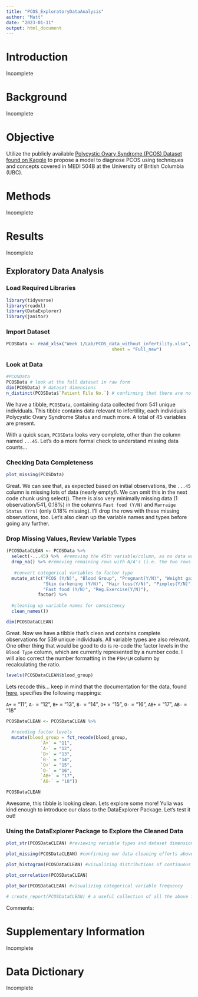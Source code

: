 ```yaml
---
title: "PCOS_ExploratoryDataAnalysis"
author: "Matt"
date: "2023-01-11"
output: html_document
---
```



# Introduction 
Incomplete

# Background
Incomplete

# Objective
Utilize the publicly available [Polycystic Ovary Syndrome (PCOS) Dataset found on Kaggle](https://www.kaggle.com/datasets/prasoonkottarathil/polycystic-ovary-syndrome-pcos?resource=download) to propose a model to diagnose PCOS using techniques and concepts covered in MEDI 504B at the University of British Columbia (UBC).  

# Methods
Incomplete

# Results
Incomplete

## Exploratory Data Analysis

### Load Required Libraries
```r

library(tidyverse)
library(readxl)
library(DataExplorer)
library(janitor)

```


### Import Dataset
```r
PCOSData <- read_xlsx("Week 1/Lab/PCOS_data_without_infertility.xlsx", 
                                        sheet = "Full_new")
```


### Look at Data
```r

#PCOSData
PCOSData # look at the full dataset in raw form
dim(PCOSData) # dataset dimensions
n_distinct(PCOSData$`Patient File No.`) # confirming that there are no repeated patient file numbers

```

We have a tibble, `PCOSData`, containing data collected from 541 unique individuals. This tibble contains data relevant to infertility, each individuals Polycystic Ovary Syndrome Status and much more. A total of 45 variables are present. 

With a quick scan, `PCOSData` looks very complete, other than the column named `...45`. Let's do a more formal check to understand missing data counts...


### Checking Data Completeness

```r

plot_missing(PCOSData)

```

Great. We can see that, as expected based on initial observations, the `...45` column is missing lots of data (nearly empty!). We can omit this in the next code chunk using select(). There is also very minimally missing data (1 observation/541, 0.18%) in the columns `Fast food (Y/N)` and `Marraige Status (Yrs)` (only 0.18% missing). I'll drop the rows with these missing observations, too. Let's also clean up the variable names and types before going any further.


### Drop Missing Values, Review Variable Types
```r
(PCOSDataCLEAN <- PCOSData %>% 
  select(-...45) %>%  #removing the 45th variable/column, as no data was present
  drop_na() %>% #removing remaining rows with N/A's (i.e. the two rows missing fast food and marriage status observations)
   
   #convert categorical variables to factor type
  mutate_at(c("PCOS (Y/N)", "Blood Group", "Pregnant(Y/N)", "Weight gain(Y/N)", "hair growth(Y/N)", 
              "Skin darkening (Y/N)", "Hair loss(Y/N)", "Pimples(Y/N)", 
              "Fast food (Y/N)", "Reg.Exercise(Y/N)"), 
            factor) %>% 
  
  #cleaning up variable names for consistency
  clean_names())

dim(PCOSDataCLEAN)
```

Great. Now we have a tibble that's clean and contains complete observations for 539 unique individuals. All variable types are also relevant. One other thing that would be good to do is re-code the factor levels in the `Blood Type` column, which are currently represented by a number code. I will also correct the number formatting in the `FSH/LH` column by recalculating the ratio.

```r
levels(PCOSDataCLEAN$blood_group)
```

Lets recode this... keep in mind that the documentation for the data, found [here](https://www.kaggle.com/datasets/prasoonkottarathil/polycystic-ovary-syndrome-pcos?resource=download&select=PCOS_data_without_infertility.xlsx), specifies the following mappings: 

`A+` = "11", 
`A-` = "12",
`B+` = "13",
`B-` = "14",
`O+` = "15",
`O-` = "16",
`AB+` = "17",
`AB-` = "18"

```r
PCOSDataCLEAN <- PCOSDataCLEAN %>% 
  
  #recoding factor levels
  mutate(blood_group = fct_recode(blood_group, 
             `A+` = "11", 
             `A-` = "12",
             `B+` = "13",
             `B-` = "14",
             `O+` = "15",
             `O-` = "16",
             `AB+` = "17",
             `AB-` = "18"))

PCOSDataCLEAN
```

Awesome, this tibble is looking clean. Lets explore some more! Yulia was kind enough to introduce our class to the DataExplorer Package. Let's test it out!

### Using the DataExplorer Package to Explore the Cleaned Data

```r
plot_str(PCOSDataCLEAN) #reviewing variable types and dataset dimension

plot_missing(PCOSDataCLEAN) #confirming our data cleaning efforts above were a success

plot_histogram(PCOSDataCLEAN) #visualizing distributions of continuous variables

plot_correlation(PCOSDataCLEAN)

plot_bar(PCOSDataCLEAN) #visualizing categorical variable frequency

# create_report(PCOSDataCLEAN) # a useful collection of all the above features!!!
```

Comments: 


# Supplementary Information
Incomplete

# Data Dictionary
Incomplete


